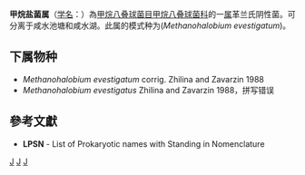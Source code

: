 {{Automatic taxobox
| taxon = Methanohalobium
| authority = Zhilina and Zavarzin,1987
| type species = ''Methanohalobium evestigatum''
| type species authority = Zhilina and Zavarzin 1988
}}
'''甲烷盐菌属'''（[[学名|学名]]：{{lang|la|''Methanohalobium''}}）為[[甲烷八叠球菌目|甲烷八叠球菌目]][[甲烷八叠球菌科|甲烷八叠球菌科]]的一[[属|属]]革兰氏阴性菌。可分离于咸水池塘和咸水湖。此属的模式种为(''Methanohalobium evestigatum'')。

==下属物种==
* ''Methanohalobium evestigatum'' corrig. Zhilina and Zavarzin 1988
* ''Methanohalobium evestigatus'' Zhilina and Zavarzin 1988，拼写错误

==參考文獻==
{{reflist}}
* '''LPSN''' - List of Prokaryotic names with Standing in Nomenclature

{{taxonbar}}

[[Category:革兰氏阴性菌|J]]
[[Category:_甲烷八叠球菌科|J]]
[[Category:1987年描述的分类群|J]]